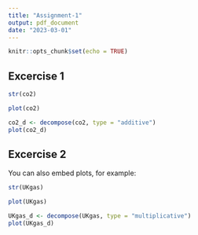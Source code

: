 ```yaml
---
title: "Assignment-1"
output: pdf_document
date: "2023-03-01"
---
```


```r
knitr::opts_chunk$set(echo = TRUE)
```

## Excercise 1


```r
str(co2)
```

```r
plot(co2)
```

```r
co2_d <- decompose(co2, type = "additive")
plot(co2_d)
```


## Excercise 2

You can also embed plots, for example:

```r
str(UKgas)
```

```r
plot(UKgas)
```
```r
UKgas_d <- decompose(UKgas, type = "multiplicative")
plot(UKgas_d)
```

